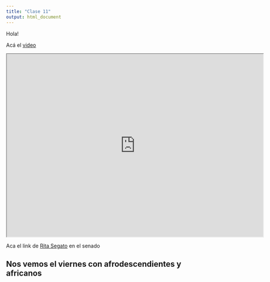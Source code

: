 ```yaml
---
title: "Clase 11"
output: html_document
---
```

Hola!


Acá el [video](https://drive.google.com/file/d/12kSopFQnrJFUfzsO5bMnNO_37CeMHmax/view?usp=sharing)

<iframe src="https://drive.google.com/file/d/12kSopFQnrJFUfzsO5bMnNO_37CeMHmax/preview" width="700" height="500"></iframe>

Aca el link de [Rita Segato](https://youtu.be/prUqWHKnUd4) en el senado

## Nos vemos el viernes con afrodescendientes y africanos
